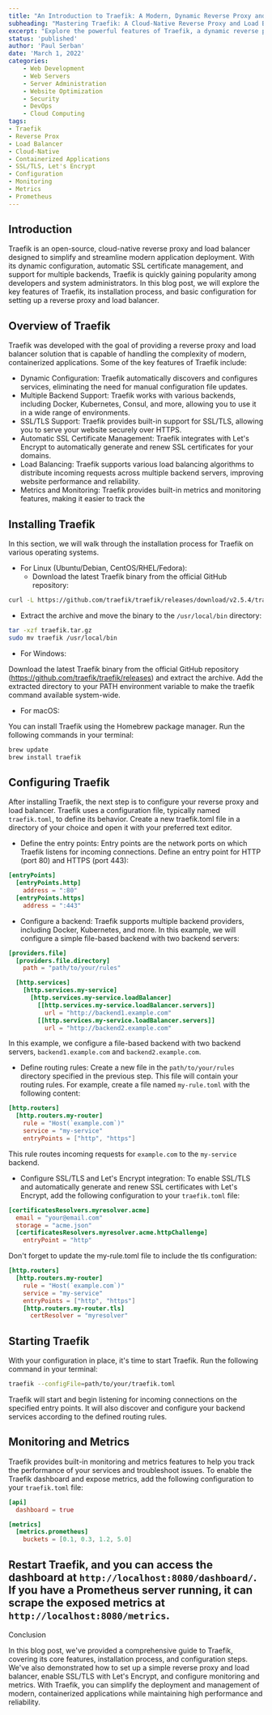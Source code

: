 ```yaml
---
title: "An Introduction to Traefik: A Modern, Dynamic Reverse Proxy and Load Balancer"
subheading: "Mastering Traefik: A Cloud-Native Reverse Proxy and Load Balancer for Modern Applications"
excerpt: "Explore the powerful features of Traefik, a dynamic reverse proxy and load balancer designed for modern application deployment. Learn how to install, configure, and optimize Traefik for your web infrastructure."
status: 'published'
author: 'Paul Serban'
date: 'March 1, 2022'
categories:
    - Web Development
    - Web Servers
    - Server Administration
    - Website Optimization
    - Security
    - DevOps
    - Cloud Computing
tags:
- Traefik
- Reverse Prox 
- Load Balancer
- Cloud-Native
- Containerized Applications
- SSL/TLS, Let's Encrypt
- Configuration
- Monitoring
- Metrics
- Prometheus
---
```


## Introduction

Traefik is an open-source, cloud-native reverse proxy and load balancer designed to simplify and streamline modern application deployment. With its dynamic configuration, automatic SSL certificate management, and support for multiple backends, Traefik is quickly gaining popularity among developers and system administrators. In this blog post, we will explore the key features of Traefik, its installation process, and basic configuration for setting up a reverse proxy and load balancer.

## Overview of Traefik

Traefik was developed with the goal of providing a reverse proxy and load balancer solution that is capable of handling the complexity of modern, containerized applications. Some of the key features of Traefik include:

-   Dynamic Configuration: Traefik automatically discovers and configures services, eliminating the need for manual configuration file updates.
-   Multiple Backend Support: Traefik works with various backends, including Docker, Kubernetes, Consul, and more, allowing you to use it in a wide range of environments.
-   SSL/TLS Support: Traefik provides built-in support for SSL/TLS, allowing you to serve your website securely over HTTPS.
-   Automatic SSL Certificate Management: Traefik integrates with Let's Encrypt to automatically generate and renew SSL certificates for your domains.
-   Load Balancing: Traefik supports various load balancing algorithms to distribute incoming requests across multiple backend servers, improving website performance and reliability.
-   Metrics and Monitoring: Traefik provides built-in metrics and monitoring features, making it easier to track the

## Installing Traefik

In this section, we will walk through the installation process for Traefik on various operating systems.

-   For Linux (Ubuntu/Debian, CentOS/RHEL/Fedora):
    -   Download the latest Traefik binary from the official GitHub repository:

```bash
curl -L https://github.com/traefik/traefik/releases/download/v2.5.4/traefik_v2.5.4_linux_amd64.tar.gz -o traefik.tar.gz
```
   - Extract the archive and move the binary to the `/usr/local/bin` directory:
```bash
tar -xzf traefik.tar.gz
sudo mv traefik /usr/local/bin
```

- For Windows:

Download the latest Traefik binary from the official GitHub repository (https://github.com/traefik/traefik/releases) and extract the archive. Add the extracted directory to your PATH environment variable to make the traefik command available system-wide.

- For macOS:

You can install Traefik using the Homebrew package manager. Run the following commands in your terminal:

```bash
brew update
brew install traefik
```

## Configuring Traefik

After installing Traefik, the next step is to configure your reverse proxy and load balancer. Traefik uses a configuration file, typically named `traefik.toml`, to define its behavior. Create a new traefik.toml file in a directory of your choice and open it with your preferred text editor.

- Define the entry points: Entry points are the network ports on which Traefik listens for incoming connections. Define an entry point for HTTP (port 80) and HTTPS (port 443):
```toml
[entryPoints]
  [entryPoints.http]
    address = ":80"
  [entryPoints.https]
    address = ":443"
```
- Configure a backend: Traefik supports multiple backend providers, including Docker, Kubernetes, and more. In this example, we will configure a simple file-based backend with two backend servers:
```toml
[providers.file]
  [providers.file.directory]
    path = "path/to/your/rules"

  [http.services]
    [http.services.my-service]
      [http.services.my-service.loadBalancer]
        [[http.services.my-service.loadBalancer.servers]]
          url = "http://backend1.example.com"
        [[http.services.my-service.loadBalancer.servers]]
          url = "http://backend2.example.com"
```
In this example, we configure a file-based backend with two backend servers, `backend1.example.com` and `backend2.example.com`.

- Define routing rules: Create a new file in the `path/to/your/rules `directory specified in the previous step. This file will contain your routing rules. For example, create a file named `my-rule.toml` with the following content:

```toml
[http.routers]
  [http.routers.my-router]
    rule = "Host(`example.com`)"
    service = "my-service"
    entryPoints = ["http", "https"]
```

This rule routes incoming requests for `example.com` to the `my-service` backend.

- Configure SSL/TLS and Let's Encrypt integration: To enable SSL/TLS and automatically generate and renew SSL certificates with Let's Encrypt, add the following configuration to your `traefik.toml` file:
```toml
[certificatesResolvers.myresolver.acme]
  email = "your@email.com"
  storage = "acme.json"
  [certificatesResolvers.myresolver.acme.httpChallenge]
    entryPoint = "http"
```
Don't forget to update the my-rule.toml file to include the tls configuration:
```toml
[http.routers]
  [http.routers.my-router]
    rule = "Host(`example.com`)"
    service = "my-service"
    entryPoints = ["http", "https"]
    [http.routers.my-router.tls]
      certResolver = "myresolver"
```

## Starting Traefik

With your configuration in place, it's time to start Traefik. Run the following command in your terminal:
```bash
traefik --configFile=path/to/your/traefik.toml
```

Traefik will start and begin listening for incoming connections on the specified entry points. It will also discover and configure your backend services according to the defined routing rules.

## Monitoring and Metrics

Traefik provides built-in monitoring and metrics features to help you track the performance of your services and troubleshoot issues. To enable the Traefik dashboard and expose metrics, add the following configuration to your `traefik.toml` file:
```toml
[api]
  dashboard = true

[metrics]
  [metrics.prometheus]
    buckets = [0.1, 0.3, 1.2, 5.0]
```

## Restart Traefik, and you can access the dashboard at `http://localhost:8080/dashboard/`. If you have a Prometheus server running, it can scrape the exposed metrics at `http://localhost:8080/metrics`.

Conclusion

In this blog post, we've provided a comprehensive guide to Traefik, covering its core features, installation process, and configuration steps. We've also demonstrated how to set up a simple reverse proxy and load balancer, enable SSL/TLS with Let's Encrypt, and configure monitoring and metrics. With Traefik, you can simplify the deployment and management of modern, containerized applications while maintaining high performance and reliability.